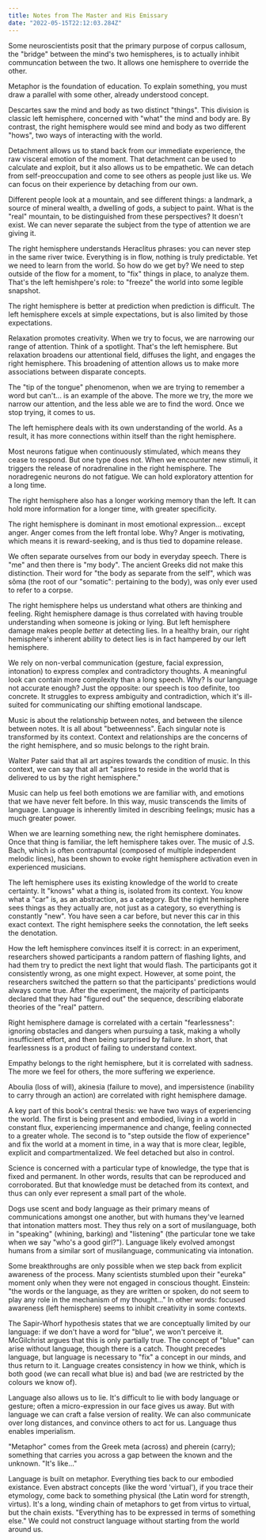 ```yaml
---
title: Notes from The Master and His Emissary
date: "2022-05-15T22:12:03.284Z"
---
```


Some neuroscientists posit that the primary purpose of corpus callosum, the "bridge" between the mind's two hemispheres, is to actually inhibit communcation between the two. It allows one hemisphere to override the other.

Metaphor is the foundation of education. To explain something, you must draw a parallel with some other, already understood concept.

Descartes saw the mind and body as two distinct "things". This division is classic left hemisphere, concerned with "what" the mind and body are. By contrast, the right hemisphere would see mind and body as two different "hows", two ways of interacting with the world.

Detachment allows us to stand back from our immediate experience, the raw visceral emotion of the moment. That detachment can be used to calculate and exploit, but it also allows us to be empathetic. We can detach from self-preoccupation and come to see others as people just like us. We can focus on their experience by detaching from our own.

Different people look at a mountain, and see different things: a landmark, a source of mineral wealth, a dwelling of gods, a subject to paint. What is the "real" mountain, to be distinguished from these perspectives? It doesn't exist. We can never separate the subject from the type of attention we are giving it.

The right hemisphere understands Heraclitus phrases: you can never step in the same river twice. Everything is in flow, nothing is truly predictable. Yet we need to learn from the world. So how do we get by? We need to step outside of the flow for a moment, to "fix" things in place, to analyze them. That's the left hemishpere's role: to "freeze" the world into some legible snapshot.

The right hemisphere is better at prediction when prediction is difficult. The left hemisphere excels at simple expectations, but is also limited by those expectations.

Relaxation promotes creativity. When we try to focus, we are narrowing our range of attention. Think of a spotlight. That's the left hemisphere. But relaxation broadens our attentional field, diffuses the light, and engages the right hemisphere. This broadening of attention allows us to make more associations between disparate concepts.

The "tip of the tongue" phenomenon, when we are trying to remember a word but can't... is an example of the above. The more we try, the more we narrow our attention, and the less able we are to find the word. Once we stop trying, it comes to us.

The left hemisphere deals with its own understanding of the world. As a result, it has more connections within itself than the right hemisphere.

Most neurons fatigue when continuously stimulated, which means they cease to respond. But one type does not. When we encounter new stimuli, it triggers the release of noradrenaline in the right hemisphere. The noradregenic neurons do not fatigue. We can hold exploratory attention for a long time. 

The right hemisphere also has a longer working memory than the left. It can hold more information for a longer time, with greater specificity.

The right hemisphere is dominant in most emotional expression... except anger. Anger comes from the left frontal lobe. Why? Anger is motivating, which means it is reward-seeking, and is thus tied to dopamine release.

We often separate ourselves from our body in everyday speech. There is "me" and then there is "my body". The ancient Greeks did not make this distinction. Their word for "the body as separate from the self", which was sõma (the root of our "somatic": pertaining to the body), was only ever used to refer to a corpse.

The right hemisphere helps us understand what others are thinking and feeling. Right hemisphere damage is thus correlated with having trouble understanding when someone is joking or lying. But left hemisphere damage makes people _better_ at detecting lies. In a healthy brain, our right hemisphere's inherent ability to detect lies is in fact hampered by our left hemisphere.

We rely on non-verbal communication (gesture, facial expression, intonation) to express complex and contradictory thoughts. A meaningful look can contain more complexity than a long speech. Why? Is our language not accurate enough? Just the opposite: our speech is too definite, too concrete. It struggles to express ambiguity and contradiction, which it's ill-suited for communicating our shifting emotional landscape.

Music is about the relationship between notes, and between the silence between notes. It is all about "betweenness". Each singular note is transformed by its context. Context and relationships are the concerns of the right hemisphere, and so music belongs to the right brain.

Walter Pater said that all art aspires towards the condition of music. In this context, we can say that all art "aspires to reside in the world that is delivered to us by the right hemisphere."

Music can help us feel both emotions we are familiar with, and emotions that we have never felt before. In this way, music transcends the limits of language. Language is inherently limited in describing feelings; music has a much greater power.

When we are learning something new, the right hemisphere dominates. Once that thing is familiar, the left hemisphere takes over. The music of J.S. Bach, which is often contrapuntal (composed of multiple independent melodic lines), has been shown to evoke right hemisphere activation even in experienced musicians.

The left hemisphere uses its existing knowledge of the world to create certainty. It "knows" what a thing is, isolated from its context. You know what a "car" is, as an abstraction, as a category. But the right hemisphere sees things as they actually are, not just as a category, so everything is constantly "new". You have seen a car before, but never this car in this exact context. The right hemisphere seeks the connotation, the left seeks the denotation.

How the left hemisphere convinces itself it is correct: in an experiment, researchers showed participants a random pattern of flashing lights, and had them try to predict the next light that would flash. The participants got it consistently wrong, as one might expect. However, at some point, the researchers switched the pattern so that the participants' predictions would always come true. After the experiment, the majority of participants declared that they had "figured out" the sequence, describing elaborate theories of the "real" pattern.

Right hemisphere damage is correlated with a certain "fearlessness": ignoring obstacles and dangers when pursuing a task, making a wholly insufficient effort, and then being surprised by failure. In short, that fearlessness is a product of failing to understand context.

Empathy belongs to the right hemisphere, but it is correlated with sadness. The more we feel for others, the more suffering we experience.

Aboulia (loss of will), akinesia (failure to move), and impersistence (inability to carry through an action) are correlated with right hemisphere damage.

A key part of this book's central thesis: we have two ways of experiencing the world. The first is being present and embodied, living in a world in constant flux, experiencing impermanence and change, feeling connected to a greater whole. The second is to "step outside the flow of experience" and fix the world at a moment in time, in a way that is more clear, legible, explicit and compartmentalized. We feel detached but also in control.

Science is concerned with a particular type of knowledge, the type that is fixed and permanent. In other words, results that can be reproduced and corroborated. But that knowledge must be detached from its context, and thus can only ever represent a small part of the whole.

Dogs use scent and body language as their primary means of communications amongst one another, but with humans they've learned that intonation matters most. They thus rely on a sort of musilanguage, both in "speaking" (whining, barking) and "listening" (the particular tone we take when we say "who's a good girl?"). Language likely evolved amongst humans from a similar sort of musilanguage, communicating via intonation.

Some breakthroughs are only possible when we step back from explicit awareness of the process. Many scientists stumbled upon their "eureka" moment only when they were not engaged in conscious thought. Einstein: "the words or the language, as they are written or spoken, do not seem to play any role in the mechanism of my thought…" In other words: focused awareness (left hemisphere) seems to inhibit creativity in some contexts.

The Sapir-Whorf hypothesis states that we are conceptually limited by our language: if we don't have a word for "blue", we won't perceive it. McGilchrist argues that this is only partially true. The concept of "blue" can arise without language, though there is a catch. Thought precedes language, but language is necessary to "fix" a concept in our minds, and thus return to it. Language creates consistency in how we think, which is both good (we can recall what blue is) and bad (we are restricted by the colours we know of).

Language also allows us to lie. It's difficult to lie with body language or gesture; often a micro-expression in our face gives us away. But with language we can craft a false version of reality. We can also communicate over long distances, and convince others to act for us. Language thus enables imperialism.

"Metaphor" comes from the Greek meta (across) and pherein (carry); something that carries you across a gap between the known and the unknown. "It's like..."

Language is built on metaphor. Everything ties back to our embodied existance. Even abstract concepts (like the word 'virtual'), if you trace their etymology, come back to something physical (the Latin word for strength, virtus). It's a long, winding chain of metaphors to get from virtus to virtual, but the chain exists. "Everything has to be expressed in terms of something else." We could not construct language without starting from the world around us.

